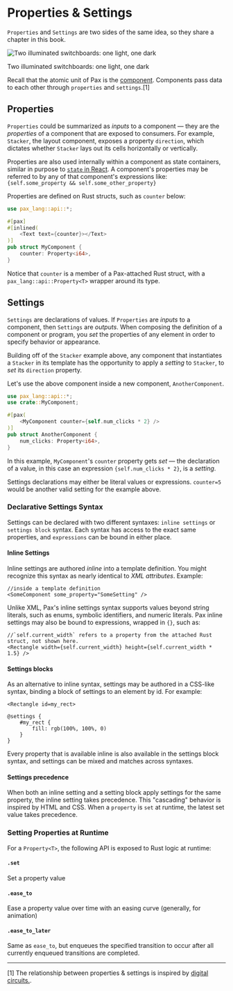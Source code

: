 # Properties & Settings

`Properties` and `Settings` are two sides of the same idea, so they share a chapter in this book.


<div style={{ textAlign: 'center', fontStyle: 'italic', fontWeight: 100 }}>
  <img 
    style={{ 
      display: 'block',
      width: '400px', 
      border: '10px solid rgb(185,204,204)',
      margin: '0 auto'
    }} 
    src="/images/DALL·E two illuminated switchboards_ one light one dark..psd.png" 
    alt="Two illuminated switchboards: one light, one dark"
  />
  <p>Two illuminated switchboards: one light, one dark</p>
</div>

Recall that the atomic unit of Pax is the [component](./start-key-concepts-components.md).  Components pass data to each other through `properties` and `settings`.[1]  

[//]: # (1bdb47551ded2905735ab34924507ff0:start)

## Properties

`Properties` could be summarized as _inputs_ to a component — they are the _properties_ of a component that are exposed to consumers.  For example, `Stacker`, the layout component, exposes a property `direction`, which dictates whether `Stacker` lays out its cells horizontally or vertically.

Properties are also used internally within a component as state containers, similar in purpose to [`state` in React](https://reactjs.org/docs/state-and-lifecycle.html).  A component's properties may be referred to by any of that component's expressions like: `{self.some_property && self.some_other_property}`

Properties are defined on Rust structs, such as `counter` below:

```rust
use pax_lang::api::*;

#[pax]
#[inlined(
    <Text text={counter}></Text>
)]
pub struct MyComponent {
    counter: Property<i64>,
}
```

Notice that `counter` is a member of a Pax-attached Rust struct, with a `pax_lang::api::Property<T>` wrapper around its type.


## Settings

`Settings` are declarations of values.  If `Properties` are _inputs_ to a component, then `Settings` are _outputs_.  When composing the definition of a component or program, you _set_ the properties of any element in order to specify behavior or appearance.  

Building off of the `Stacker` example above, any component that instantiates a `Stacker` in its template has the opportunity to apply a _setting_ to `Stacker`, to _set_ its `direction` property.

Let's use the above component inside a new component, `AnotherComponent`.

```rust
use pax_lang::api::*;
use crate::MyComponent;

#[pax(
    <MyComponent counter={self.num_clicks * 2} />
)]
pub struct AnotherComponent {
    num_clicks: Property<i64>,
}
```

In this example, `MyComponent`'s `counter` property gets _set_ — the declaration of a value, in this case an expression `{self.num_clicks * 2}`, is a _setting_.  

Settings declarations may either be literal values or expressions.  `counter=5` would be another valid setting for the example above.

### Declarative Settings Syntax

Settings can be declared with two different syntaxes: `inline settings` or `settings block` syntax.  Each syntax has access to the exact same properties, and `expressions` can be bound in either place.

#### Inline Settings

Inline settings are authored _inline_ into a template definition.  You might recognize this syntax as nearly identical to _XML attributes_.  Example:

```pax
//inside a template definition
<SomeComponent some_property="SomeSetting" />
```

Unlike XML, Pax's inline settings syntax supports values beyond string literals, such as enums, symbolic identifiers, and numeric literals.  Pax inline settings may also be bound to expressions, wrapped in `{}`, such as:
```pax
//`self.current_width` refers to a property from the attached Rust struct, not shown here.
<Rectangle width={self.current_width} height={self.current_width * 1.5} />
```

#### Settings blocks

As an alternative to inline syntax, settings may be authored in a CSS-like syntax, binding a block of settings to an element by id.  For example:

```pax copy
<Rectangle id=my_rect>

@settings {
    #my_rect {
        fill: rgb(100%, 100%, 0)
    }
}
```

Every property that is available inline is also available in the settings block syntax, and settings can be mixed and matches across syntaxes.

#### Settings precedence 

When both an inline setting and a setting block apply settings for the same property, the inline setting takes precedence.  This "cascading" behavior is inspired by HTML and CSS.  When a `property` is `set` at runtime, the latest set value takes precedence.  


### Setting Properties at Runtime

For a `Property<T>`, the following API is exposed to Rust logic at runtime:

#### `.set`

Set a property value

#### `.ease_to`

Ease a property value over time with an easing curve (generally, for animation)

#### `.ease_to_later`

Same as `ease_to`, but enqueues the specified transition to occur after all currently enqueued transitions are completed.

[//]: # (1bdb47551ded2905735ab34924507ff0:stop)

---

[1] The relationship between properties & settings is inspired by [digital circuits.](./reference-hardware-component-model.md).


